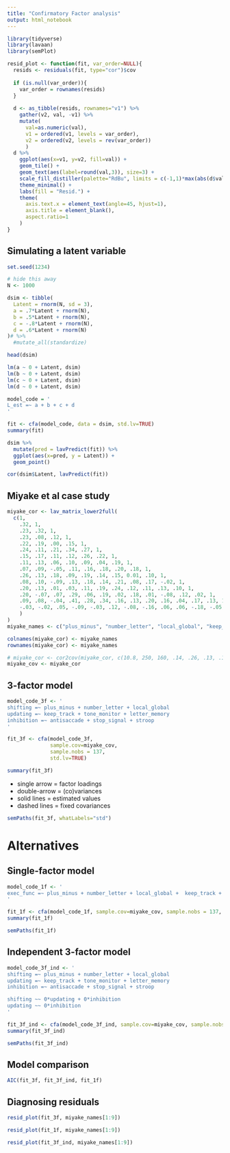 ```yaml
---
title: "Confirmatory Factor analysis"
output: html_notebook
---
```


```r
library(tidyverse)
library(lavaan)
library(semPlot)

resid_plot <- function(fit, var_order=NULL){
  resids <- residuals(fit, type="cor")$cov
  
  if (is.null(var_order)){
    var_order = rownames(resids)
  }
  
  d <- as_tibble(resids, rownames="v1") %>% 
    gather(v2, val, -v1) %>% 
    mutate(
      val=as.numeric(val),
      v1 = ordered(v1, levels = var_order),
      v2 = ordered(v2, levels = rev(var_order))
      )
  d %>% 
    ggplot(aes(x=v1, y=v2, fill=val)) +
    geom_tile() +
    geom_text(aes(label=round(val,3)), size=3) +
    scale_fill_distiller(palette="RdBu", limits = c(-1,1)*max(abs(d$val)) ) +
    theme_minimal() +
    labs(fill = "Resid.") +
    theme(
      axis.text.x = element_text(angle=45, hjust=1),
      axis.title = element_blank(),
      aspect.ratio=1
    )
}

```

## Simulating a latent variable

```r
set.seed(1234)

# hide this away
N <- 1000

dsim <- tibble(
  Latent = rnorm(N, sd = 3),
  a = .7*Latent + rnorm(N),
  b = .5*Latent + rnorm(N),
  c = -.8*Latent + rnorm(N),
  d = .6*Latent + rnorm(N)
)# %>% 
  #mutate_all(standardize)

```

```r
head(dsim)
```


```r
lm(a ~ 0 + Latent, dsim)
lm(b ~ 0 + Latent, dsim)
lm(c ~ 0 + Latent, dsim)
lm(d ~ 0 + Latent, dsim)
```

```r
model_code = '
L_est =~ a + b + c + d
'

fit <- cfa(model_code, data = dsim, std.lv=TRUE)
summary(fit)
```



```r
dsim %>% 
  mutate(pred = lavPredict(fit)) %>%
  ggplot(aes(x=pred, y = Latent)) +
  geom_point()
```

```r
cor(dsim$Latent, lavPredict(fit))
```


## Miyake et al case study

```r
miyake_cor <- lav_matrix_lower2full(
  c(1,
    .32, 1,
    .23, .32, 1,
    .23, .08, .12, 1,
    .22, .19, .00, .15, 1,
    .24, .11, .21, .34, .27, 1,
    .15, .17, .11, .12, .26, .22, 1,
    .11, .13, .06, .10, .09, .04, .19, 1,
    .07, .09, -.05, .11, .16, .18, .20, .18, 1,
    .26, .13, .18, .09, .19, .14, .15, 0.01, .10, 1,
    .08, .10, -.09, .13, .18, .14, .21, .08, .17, -.02, 1,
    .20, .13, .01, .03, .11, .19, .24, .12, .11, .13, .10, 1,
    .20, -.07, .07, .29, .06, .19, .02, .18, .01, -.08, .12, .02, 1,
    .09, .08, -.04, .41, .28, .34, .16, .13, .20, .16, .04, .17, .13, 1,
    -.03, -.02, .05, -.09, -.03, .12, -.08, -.16, .06, .06, -.18, -.05, -.09, -.14, 1
    )
)
miyake_names <- c("plus_minus", "number_letter", "local_global", "keep_track", "tone_monitor", "letter_memory", "antisaccade", "stop_signal", "stroop", "WCST", "TOH", "RNG_1", "RNG_2", "op_span", "dual_task")

colnames(miyake_cor) <- miyake_names
rownames(miyake_cor) <- miyake_names

# miyake_cor <- cor2cov(miyake_cor, c(10.8, 250, 160, .14, .26, .13, .16, .29, 60, 12, 12, 1,1,6, .13))
miyake_cov <- miyake_cor
```

## 3-factor model

```r
model_code_3f <- '
shifting =~ plus_minus + number_letter + local_global
updating =~ keep_track + tone_monitor + letter_memory
inhibition =~ antisaccade + stop_signal + stroop
'

fit_3f <- cfa(model_code_3f, 
              sample.cov=miyake_cov, 
              sample.nobs = 137, 
              std.lv=TRUE)

summary(fit_3f)
```

- single arrow = factor loadings
- double-arrow = (co)variances
- solid lines = estimated values
- dashed lines = fixed covariances

```r
semPaths(fit_3f, whatLabels="std")
```


# Alternatives

## Single-factor model

```r
model_code_1f <- '
exec_func =~ plus_minus + number_letter + local_global +  keep_track + tone_monitor + letter_memory + antisaccade + stop_signal + stroop
'

fit_1f <- cfa(model_code_1f, sample.cov=miyake_cov, sample.nobs = 137, std.lv=TRUE)
summary(fit_1f)
```

```r
semPaths(fit_1f)
```


## Independent 3-factor model

```r
model_code_3f_ind <- '
shifting =~ plus_minus + number_letter + local_global
updating =~ keep_track + tone_monitor + letter_memory
inhibition =~ antisaccade + stop_signal + stroop

shifting ~~ 0*updating + 0*inhibition 
updating ~~ 0*inhibition
'

fit_3f_ind <- cfa(model_code_3f_ind, sample.cov=miyake_cov, sample.nobs = 137, std.lv=TRUE) # can also add orthogonal = TRUE
summary(fit_3f_ind)
```

```r
semPaths(fit_3f_ind)
```


## Model comparison

```r
AIC(fit_3f, fit_3f_ind, fit_1f)
```

## Diagnosing residuals

```r
resid_plot(fit_3f, miyake_names[1:9])
```


```r
resid_plot(fit_1f, miyake_names[1:9])
```


```r
resid_plot(fit_3f_ind, miyake_names[1:9])
```

